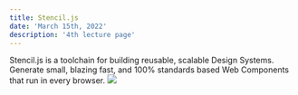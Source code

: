 ```yaml
---
title: Stencil.js
date: 'March 15th, 2022'
description: '4th lecture page'
---
```

Stencil.js is a toolchain for building reusable, scalable Design Systems. Generate small, blazing fast, and 100% standards based Web Components that run in every browser.
<img src="https://codersnack.com/assets/images/stenciljs-icon.png" className="stencil-logo"/>